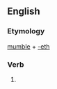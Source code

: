==English==

===Etymology===
[[mumble]] + [[-eth]]

===Verb===
{{infl|en|verb form}}

# {{archaic third-person singular of|mumble}}